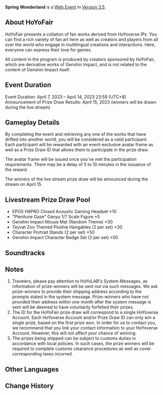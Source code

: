 {{Event
|name              = Spring Wonderland
|image             = Spring Wonderland.png
|type              = Web
|time_known        = yes
|time_start        = 2023-04-07 12:00:00
|time_start_offset = GMT+8
|time_end          = 2023-04-14 23:59:59
|time_end_offset   = GMT+8
|link              = https://www.hoyolab.com/article/17530348
|link2             = https://act.hoyolab.com/ys/event/hoyofair202304-wds1p6/index.html
|link2name         = Fan Art Special Program Page
}}
{{Description|Spring is a season for adventure, but you may fall into an unexpected wonderland before even realizing it!<br>[https://act.hoyolab.com/ys/event/hoyofair202304-wds1p6/index.html >>>HoYoFair Spring 2023: Genshin Impact Fan Art Special Program Page<<<]<br>The Genshin Impact HoYoFair Spring Fan Art Special Program will be released soon!<br>Hmm... But something unexpected has happened: The works our participants prepared for the program have been blown away by the wind and drifted into a mysterious space beyond this world...<br>If we fail to retrieve these works in time, HoYoFair may have to be postponed.<br>So, to make sure that HoYoFair is held smoothly, participate in the mini-game to help us retrieve the lost works!<br>As a token of gratitude, we will offer an event-exclusive themed Avatar Frame for every Traveler who completes the event. Travelers will also be assigned an exclusive live stream prize draw ID and can participate in the live stream prize draw to win rewards!}}
'''Spring Wonderland''' is a [[Web Event]] in [[Version 3.5]].

==About HoYoFair==
HoYoFair presents a collation of fan works derived from HoYoverse IPs. You can find a rich variety of fan art here as well as creators and players from all over the world who engage in multilingual creations and interactions. Here, everyone can express their love for games.

All content in the program is produced by creators sponsored by HoYoFair, which are derivative works of Genshin Impact, and is not related to the content of Genshin Impact itself.

==Event Duration==
Event Duration: April 7, 2023 – April 14, 2023 23:59 (UTC+8)<br>
Announcement of Prize Draw Results: April 15, 2023 (winners will be drawn during the live stream)

==Gameplay Details==
By completing the event and retrieving any one of the works that have drifted into another world, you will be considered as a valid participant. Each participant will be rewarded with an event-exclusive avatar frame as well as a Prize Draw ID that allows them to participate in the prize draw.

The avatar frame will be issued once you've met the participation requirements. There may be a delay of 5 to 10 minutes in the issuance of the reward.

The winners of the live stream prize draw will be announced during the stream on April 15.

==Livestream Prize Draw Pool==
* EPOS H6PRO Closed Acoustic Gaming Headset ×10
* "Plenilune Gaze" Ganyu 1/7 Scale Figure ×5
* Genshin Impact Mouse Mat (Random Theme) ×30
* Teyvat Zoo Themed Plushie Hangables (2 per set) ×30
* Character Portrait Stands (2 per set) ×50
* Genshin Impact Character Badge Set (2 per set) ×50

==Soundtracks==
{{Soundtracks by Category Table|type=eventgameplay}}

==Notes==
# Travelers, please pay attention to HoYoLAB's System Messages, as information of prize-winners will be sent out via such messages. We ask prize-winners to provide their shipping address according to the prompts stated in the system message. Prize-winners who have not provided their address within one month after the system message is sent will be deemed to have voluntarily forfeited their prizes.
# The ID for the HoYoFair prize draw will correspond to a single HoYoverse Account. Each HoYoverse Account and/or Prize Draw ID can only win a single prize, based on the first prize won. In order for us to contact you, we recommend that you link your contact information to your HoYoverse Account. However, this will not affect your chance of winning.
# The prizes being shipped can be subject to customs duties in accordance with local policies. In such cases, the prize winners will be required to complete customs clearance procedures as well as cover corresponding taxes incurred.

==Other Languages==
{{Other Languages
|en      = Spring Wonderland
|zhs     = 春日惊奇乐园
|zhs_rm  = Chūnrì Jīngqí Lèyuán
|zht     = 春日驚奇樂園
|zht_rm  = Chūnrì Jīngqí Lèyuán
|zh_tl   = Astounding Spring Wonderland 
|ja      = 春のワンダーランド
|ja_rm   = Haru no Wandaarando
|ja_tl   = Spring Wonderland
|ko      = 봄의 원더랜드
|ko_rm   = 
|ko_tl   = 
|es      = Paraíso primaveral
|es_tl   = Spring Paradise
|fr      = Paradis printanier
|fr_tl   = Spring Paradise
|ru      = Сад весенних чудес
|ru_tl   = Orchard of Spring Miracles
|th      = สรวงสวรรค์แห่งฤดูใบไม้ผลิ
|th_rm   = 
|th_tl   = 
|vi      = Sân Chơi Kỳ Diệu Mùa Xuân
|vi_tl   = 
|de      = Frühlingswunderpark
|de_tl   = Spring Wonderpark
|id      = Dunia Musim Semi
|id_tl   = The World of Spring
|pt      = Paraíso da Primavera
|pt_tl   = 
|tr      = İlkbahar Harikalar Diyarı
|tr_tl   = 
|it      = Il paradiso di primavera
|it_tl   = 
}}

==Change History==
{{Change History|3.5}}